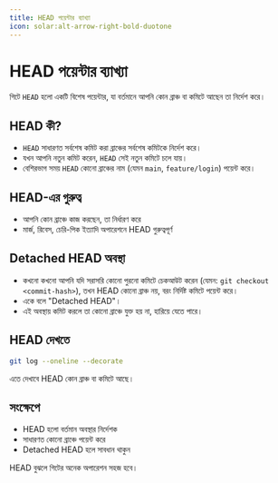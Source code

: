 ```yaml
---
title: HEAD পয়েন্টার ব্যাখ্যা
icon: solar:alt-arrow-right-bold-duotone
---
```


# HEAD পয়েন্টার ব্যাখ্যা

গিটে `HEAD` হলো একটি বিশেষ পয়েন্টার, যা বর্তমানে আপনি কোন ব্রাঞ্চ বা কমিটে আছেন তা নির্দেশ করে।

## HEAD কী?

- `HEAD` সাধারণত সর্বশেষ কমিট করা ব্রাঞ্চের সর্বশেষ কমিটকে নির্দেশ করে।
- যখন আপনি নতুন কমিট করেন, `HEAD` সেই নতুন কমিটে চলে যায়।
- বেশিরভাগ সময় `HEAD` কোনো ব্রাঞ্চের নাম (যেমন `main`, `feature/login`) পয়েন্ট করে।

## HEAD-এর গুরুত্ব
- আপনি কোন ব্রাঞ্চে কাজ করছেন, তা নির্ধারণ করে
- মার্জ, রিবেস, চেরি-পিক ইত্যাদি অপারেশনে HEAD গুরুত্বপূর্ণ

## Detached HEAD অবস্থা

- কখনো কখনো আপনি যদি সরাসরি কোনো পুরনো কমিটে চেকআউট করেন (যেমন: `git checkout <commit-hash>`), তখন HEAD কোনো ব্রাঞ্চ নয়, বরং নির্দিষ্ট কমিটে পয়েন্ট করে।
- একে বলে "Detached HEAD"।
- এই অবস্থায় কমিট করলে তা কোনো ব্রাঞ্চে যুক্ত হয় না, হারিয়ে যেতে পারে।

## HEAD দেখতে
```sh
git log --oneline --decorate
```
এতে দেখাবে HEAD কোন ব্রাঞ্চ বা কমিটে আছে।

## সংক্ষেপে
- HEAD হলো বর্তমান অবস্থার নির্দেশক
- সাধারণত কোনো ব্রাঞ্চে পয়েন্ট করে
- Detached HEAD হলে সাবধান থাকুন

HEAD বুঝলে গিটের অনেক অপারেশন সহজ হবে।
